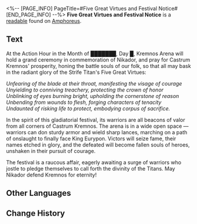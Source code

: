 <%-- [PAGE_INFO]
PageTitle=#Five Great Virtues and Festival Notice#
[END_PAGE_INFO] --%>
{{Readable Infobox
|id           = 445
|partIds      = 190747
|title        = 
|image        = Item Five Great Virtues and Festival Notice.png
|world        = Amphoreus
|parts        = 1
|author       = <!--to be added-->
|description  = Castrum Kremnos' festival notice during the zenith of its glory, expounding on the Strife Titan's five great virtues with grandiose words, while announcing other matters regarding the Kremnos Festival.
|part1        = Five Great Virtues and Festival Notice
|source1      = {{cx|Source missing}}
|characters   = 
|factions     = 
}}
'''Five Great Virtues and Festival Notice''' is a [[readable]] found on [[Amphoreus]].
<!--
==Location==
{{Map Embed|<map name>|<marker id>}}
-->
==Text==
<div align="center">'''{{Size|28|''Festival Notice'' }}'''</div>

At the Action Hour in the Month of ███████, Day █, Kremnos Arena will hold a grand ceremony in commemoration of Nikador, and pray for Castrum Kremnos' prosperity, honing the battle souls of our folk, so that all may bask in the radiant glory of the Strife Titan's Five Great Virtues:

''Unfearing of the blade at their throat, manifesting the visage of courage''<br />''Unyielding to conniving treachery, protecting the crown of honor''<br />''Unblinking of eyes burning bright, upholding the cornerstone of reason''<br />''Unbending from wounds to flesh, forging characters of tenacity''<br />''Undaunted of risking life to protect, embodying corpus of sacrifice.''

In the spirit of this gladiatorial festival, its warriors are all beacons of valor from all corners of Castrum Kremnos. The arena is in a wide open space &mdash; warriors can don sturdy armor and wield sharp lances, marching on a path of onslaught to finally face King Eurypon. Victors will seize fame, their names etched in glory, and the defeated will become fallen souls of heroes, unshaken in their pursuit of courage.

The festival is a raucous affair, eagerly awaiting a surge of warriors who jostle to pledge themselves to call forth the divinity of the Titans. May Nikador defend Kremnos for eternity!

<!--
==Trivia==
* 
-->
==Other Languages==
{{Other Languages
|en   = Five Great Virtues and Festival Notice
|zhs  = 五大美德与祭典通告
|zht  = 五大美德與祭典通告
|ja   = 五大美徳と祭典の告知
|ko   = 5대 미덕과 제전 공지
|es   = Anuncio sobre las cinco grandes virtudes y el festival
|fr   = Annonce sur les cinq grandes vertus et le festival
|ru   = Пять великих добродетелей и объявление о фестивале
|th   = ประกาศ "คุณธรรมทั้งห้าและงานเทศกาล"
|vi   = Thông Báo Lễ Tế Và Năm Đức Hạnh Cao Quý
|de   = Aushang zum Festival und den fünf hohen Tugenden
|id   = Lima Kebajikan dan Pengumuman Festival
|pt   = As Cinco Grandes Virtudes e Anúncio do Festival
}}

==Change History==
{{Change History|3.0}}